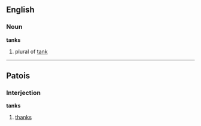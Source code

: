 ==English==
===Noun===
'''tanks'''
# plural of [[tank]]

----

==Patois==
===Interjection===
'''tanks'''
# [[thanks]]